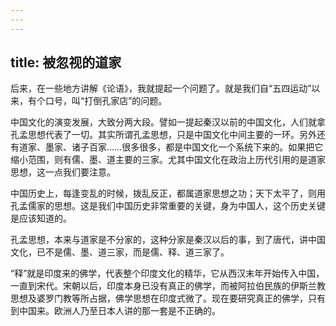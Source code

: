 ```yaml
---
---
---
```

title: 被忽视的道家
---




后来，在一些地方讲解《论语》，我就提起一个问题了。就是我们自“五四运动”以来，有个口号，叫“打倒孔家店”的问题。

中国文化的演变发展，大致分两大段。譬如一提起秦汉以前的中国文化，人们就拿孔孟思想代表了一切。其实所谓孔孟思想，只是中国文化中间主要的一环。另外还有道家、墨家、诸子百家……很多很多，都是中国文化一个系统下来的。如果把它缩小范围，则有儒、墨、道主要的三家。尤其中国文化在政治上历代引用的是道家思想，这一点我们要注意。

中国历史上，每逢变乱的时候，拨乱反正，都属道家思想之功；天下太平了，则用孔孟儒家的思想。这是我们中国历史非常重要的关键，身为中国人，这个历史关键是应该知道的。

孔孟思想，本来与道家是不分家的，这种分家是秦汉以后的事，到了唐代，讲中国文化，已不是儒、墨、道三家，而是儒、释、道三家了。

“释”就是印度来的佛学，代表整个印度文化的精华，它从西汉末年开始传入中国，一直到宋代。宋朝以后，印度本身已没有真正的佛学，而被阿拉伯民族的伊斯兰教思想及婆罗门教等所占据，佛学思想在印度式微了。现在要研究真正的佛学，只有到中国来。欧洲人乃至日本人讲的那一套是不正确的。